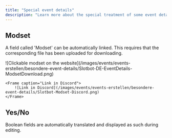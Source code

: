 ```yaml
---
title: "Special event details"
description: "Learn more about the special treatment of some event details."
---
```


## Modset

A field called 'Modset' can be automatically linked. This requires that the corresponding file has been uploaded for downloading.

<Columns cols={2}>
	<Frame caption="Clickable modset on the website">
		![Clickable modset on the website](/images/events/events-erstellen/besondere-event-details/Slotbot-DE-EventDetails-ModsetDownload.png)
	</Frame>

	<Frame caption="Link in Discord">
		![Link in Discord](/images/events/events-erstellen/besondere-event-details/Slotbot-Modset-Discord.png)
	</Frame>
</Columns>

## Yes/No

Boolean fields are automatically translated and displayed as such during editing.
